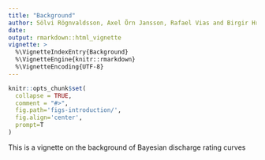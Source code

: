 ```yaml
---
title: "Background"
author: Sölvi Rögnvaldsson, Axel Örn Jansson, Rafael Vias and Birgir Hrafnkelsson"
date:
output: rmarkdown::html_vignette
vignette: >
  %\VignetteIndexEntry{Background}
  %\VignetteEngine{knitr::rmarkdown}
  %\VignetteEncoding{UTF-8}
---
```


```r
knitr::opts_chunk$set(
  collapse = TRUE,
  comment = "#>",
  fig.path='figs-introduction/',
  fig.align='center',
  prompt=T
)
```
This is a vignette on the background of Bayesian discharge rating curves
